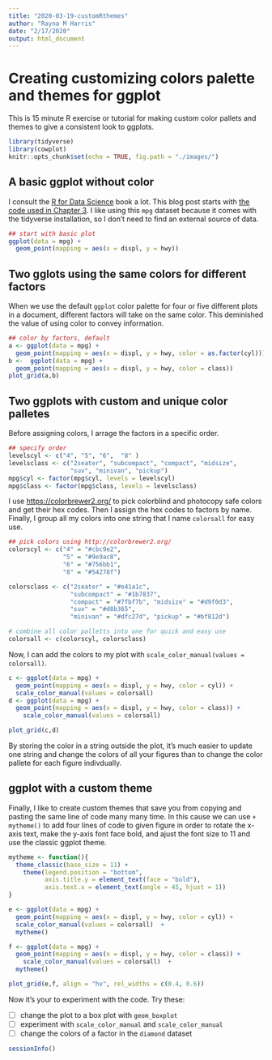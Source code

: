 ```yaml
---
title: "2020-03-19-customRthemes"
author: "Rayna M Harris"
date: "2/17/2020"
output: html_document
---
```


# Creating customizing colors palette and themes for ggplot

This is 15 minute R exercise or tutorial for making custom color pallets and themes to give a consistent look to ggplots. 


```r
library(tidyverse)
library(cowplot)
knitr::opts_chunk$set(echo = TRUE, fig.path = "./images/")
```

## A basic ggplot without color

I consult the [R for Data Science](https://r4ds.had.co.nz/) book a lot. This blog post starts with [the code used in Chapter 3](https://r4ds.had.co.nz/data-visualisation.html). I like using this `mpg` dataset because it comes with the tidyverse installation, so I don't need to find an external source of data. 

```r
## start with basic plot
ggplot(data = mpg) + 
  geom_point(mapping = aes(x = displ, y = hwy))
```

## Two gglots using the same colors for different factors

When we use the default `ggplot` color palette for four or five different plots in a document, different factors will take on the same color. This deminished the value of using color to convey information.  

```r
## color by factors, default
a <- ggplot(data = mpg) + 
  geom_point(mapping = aes(x = displ, y = hwy, color = as.factor(cyl)))
b <-  ggplot(data = mpg) + 
  geom_point(mapping = aes(x = displ, y = hwy, color = class))
plot_grid(a,b)
```

## Two ggplots with custom and unique color palletes

Before assigning colors, I arrage the factors in a specific order.

```r
## specify order
levelscyl <- c("4", "5", "6",  "8" )
levelsclass <- c("2seater", "subcompact", "compact", "midsize",
                 "suv", "minivan", "pickup")
mpg$cyl <- factor(mpg$cyl, levels = levelscyl)
mpg$class <- factor(mpg$class, levels = levelsclass)
```

I use [https://colorbrewer2.org/](https://colorbrewer2.org/) to pick  colorblind and photocopy safe colors and get their hex codes. Then I assign the hex codes to factors by name. Finally, I group all my colors into one string that I name `colorsall` for easy use. 

```r

## pick colors using http://colorbrewer2.org/
colorscyl <- c("4" = "#cbc9e2", 
               "5" = "#9e9ac8", 
               "6" = "#756bb1",
               "8" = "#54278f")

colorsclass <- c("2seater" = "#e41a1c", 
                 "subcompact" = "#1b7837", 
                 "compact" = "#7fbf7b", "midsize" = "#d9f0d3",
                 "suv" = "#d8b365", 
                 "minivan" = "#dfc27d", "pickup" = "#bf812d")

# combine all color palletts into one for quick and easy use
colorsall <- c(colorscyl, colorsclass)
```

Now, I can add the colors to my plot with `scale_color_manual(values = colorsall)`.

```r
c <- ggplot(data = mpg) + 
  geom_point(mapping = aes(x = displ, y = hwy, color = cyl)) +
  scale_color_manual(values = colorsall)
d <- ggplot(data = mpg) + 
  geom_point(mapping = aes(x = displ, y = hwy, color = class)) +
    scale_color_manual(values = colorsall)

plot_grid(c,d)
```

By storing the color in a string outside the plot, it's much easier to update one string and change the colors of all your figures than to change the color pallete for each figure indivdually. 

## ggplot with a custom theme

Finally, I like to create custom themes that save you from copying and pasting the same line of code many many time. In this cause we can use `+ mytheme()` to add four lines of code to given figure in order to rotate the x-axis text, make the y-axis font face bold, and ajust the font size to 11 and use the classic ggplot theme. 

```r
mytheme <- function(){
  theme_classic(base_size = 11) +
    theme(legend.position = "bottom",
          axis.title.y = element_text(face = "bold"),
          axis.text.x = element_text(angle = 45, hjust = 1))
}

e <- ggplot(data = mpg) + 
  geom_point(mapping = aes(x = displ, y = hwy, color = cyl)) +
  scale_color_manual(values = colorsall)  +
  mytheme() 

f <- ggplot(data = mpg) + 
  geom_point(mapping = aes(x = displ, y = hwy, color = class)) +
    scale_color_manual(values = colorsall)  +
  mytheme() 

plot_grid(e,f, align = "hv", rel_widths = c(0.4, 0.6))
```

Now it's your to experiment with the code. Try these:

- [ ] change the plot to a box plot with `geom_boxplot`
- [ ] experiment with `scale_color_manual` and `scale_color_manual`
- [ ] change the colors of a factor in the `diamond` dataset


```r
sessionInfo() 
```


